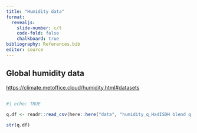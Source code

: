 ```yaml
---
title: "Humidity data"
format:
  revealjs:
    slide-number: c/t
    code-fold: false
    chalkboard: true
bibliography: References.bib
editor: source
---
```


## Global humidity data

<https://climate.metoffice.cloud/humidity.html#datasets>

##

```r
#| echo: TRUE

q.df <- readr::read_csv(here::here("data", "humidity_q_HadISDH blend q.csv"))

str(q.df)
```


